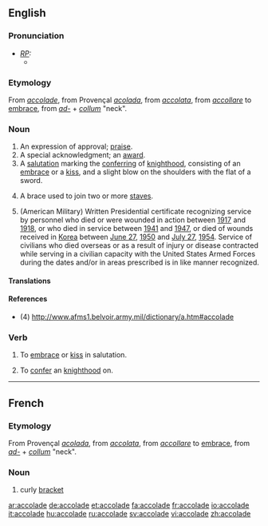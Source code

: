 {{wikipedia|dab=accolade}}
==English==

===Pronunciation===
* ''[[RP]]:''
** {{IPA|/'ækəleɪd/}}

===Etymology===
From {{F.}} ''[[#French|accolade]]'', from Provençal ''[[acolada]]'', from {{It.}} ''[[accolata]]'', from ''[[accollare]]'' to [[embrace]], from {{L.}}''[[ad-]]'' + ''[[collum]]'' "neck".

===Noun===
{{en-noun}}
# An expression of approval; [[praise]].
# A special acknowledgment; an [[award]].
# A [[salutation]] marking the [[conferring]] of [[knighthood]], consisting of an [[embrace]] or a [[kiss]], and a slight blow on the shoulders with the flat of a sword.
# {{music}} A brace used to join two or more [[staves]].
# (American Military) Written Presidential certificate recognizing service by personnel who died or were wounded in action between [[1917]] and [[1918]], or who died in service between [[1941]] and [[1947]], or died of wounds received in [[Korea]] between [[June 27]], [[1950]] and [[July 27]], [[1954]]. Service of civilians who died overseas or as a result of injury or disease contracted while serving in a civilian capacity with the United States Armed Forces during the dates and/or in areas prescribed is in like manner recognized.


====Translations====
{{trans-top|An expression of approval; praise}}
{{trans-mid}}
{{trans-bottom}}

{{trans-top|A special acknowledgment; an award}}
{{trans-mid}}
{{trans-bottom}}

{{trans-top|A salutation marking the conferring of knighthood}}
{{trans-mid}}
{{trans-bottom}}

{{trans-top| (music) A brace used to join two or more staves}}
{{trans-mid}}
{{trans-bottom}}

{{trans-top|(American Military) Written Presidential certificate}}
{{trans-mid}}
{{trans-bottom}}

====References====
*(4) http://www.afms1.belvoir.army.mil/dictionary/a.htm#accolade

===Verb===
{{en-verb|accolad|ing}}

# {{transitive}} To [[embrace]] or [[kiss]] in salutation.
# {{transitive}} To [[confer]] an [[knighthood]] on.

----
==French==
===Etymology===
From Provençal ''[[acolada]]'', from {{It.}} ''[[accolata]]'', from ''[[accollare]]'' to [[embrace]], from {{L.}}''[[ad-]]'' + ''[[collum]]'' "neck".

===Noun===
{{fr-noun|f}}
#curly [[bracket]]

[[ar:accolade]]
[[de:accolade]]
[[et:accolade]]
[[fa:accolade]]
[[fr:accolade]]
[[io:accolade]]
[[it:accolade]]
[[hu:accolade]]
[[ru:accolade]]
[[sv:accolade]]
[[vi:accolade]]
[[zh:accolade]]